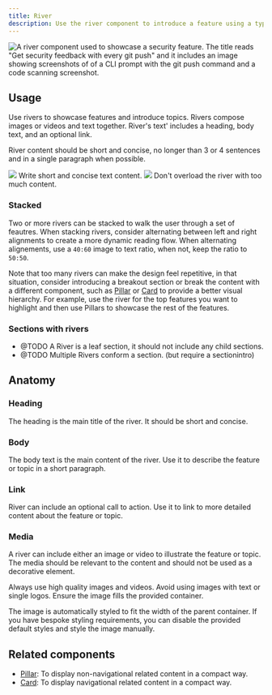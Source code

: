 ```yaml
---
title: River
description: Use the river component to introduce a feature using a type and media pairing.
---
```



![A river component used to showcase a security feature. The title reads "Get security feedback with every git push" and it includes an image showing screenshots of of a CLI prompt with the git push command and a code scanning screenshot.](https://github.com/primer/brand/assets/175638/203f49ae-e87c-4b66-8df0-22a1c8bad1b6)

## Usage

Use rivers to showcase features and introduce topics. Rivers compose images or videos and text together. River's text' includes a heading, body text, and an optional link.

River content should be short and concise, no longer than 3 or 4 sentences and in a single paragraph when possible.

<DoDontContainer>
  <Do>
    <img src="https://github.com/primer/brand/assets/175638/8b3057f9-00c5-4bf5-af44-00b0129c6c6e" />
    <Caption>Write short and concise text content.</Caption>
  </Do>
  <Dont>
    <img src="https://github.com/primer/brand/assets/175638/ea902be3-2032-49de-bdb4-23be0c0f090d" />
    <Caption>Don't overload the river with too much content.</Caption>
  </Dont>
</DoDontContainer>

### Stacked

Two or more rivers can be stacked to walk the user through a set of feautres. When stacking rivers, consider alternating between left and right alignments to create a more dynamic reading flow. When alternating alignements, use a `40:60` image to text ratio, when not, keep the ratio to `50:50`.

Note that too many rivers can make the design feel repetitive, in that situation, consider introducing a breakout section or break the content with a different component, such as [Pillar](/components/Pillar) or [Card](/components/Card) to provide a better visual hierarchy. For example, use the river for the top features you want to highlight and then use Pillars to showcase the rest of the features.

### Sections with rivers

- @TODO A River is a leaf section, it should not include any child sections.
- @TODO Multiple Rivers conform a section. (but require a sectionintro)

## Anatomy

### Heading

The heading is the main title of the river. It should be short and concise.

### Body

The body text is the main content of the river. Use it to describe the feature or topic in a short paragraph.

### Link

River can include an optional call to action. Use it to link to more detailed content about the feature or topic.

### Media

A river can include either an image or video to illustrate the feature or topic. The media should be relevant to the content and should not be used as a decorative element.

Always use high quality images and videos. Avoid using images with text or single logos. Ensure the image fills the provided container.

The image is automatically styled to fit the width of the parent container. If you have bespoke styling requirements, you can disable the provided default styles and style the image manually.

## Related components

- [Pillar](/components/Pillar): To display non-navigational related content in a compact way.
- [Card](/components/Card): To display navigational related content in a compact way.
